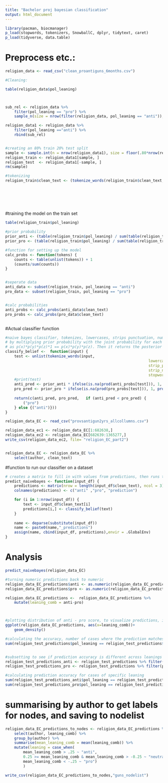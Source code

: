 ```yaml
---
title: "Bachelor proj bayesian classification"
output: html_document
---
```



```r
library(pacman, biocmanager)
p_load(stopwords, tokenizers, SnowballC, dplyr, tidytext, caret)
p_load(tidyverse, data.table)
```

# Preprocess etc.:
```r
religion_data <- read_csv("clean_proantiguns_6months.csv")

#Cleaning: 

table(religion_data$pol_leaning)



sub_rel <- religion_data %>% 
	filter(pol_leaning == "pro") %>% 
	sample_n(size = nrow(filter(religion_data, pol_leaning == "anti")),prob = NULL, replace =FALSE)

religion_data1 <- religion_data %>% 
	filter(pol_leaning =="anti") %>% 
	rbind(sub_rel)


#creating an 80% train 20% test split
sample <- sample.int(n = nrow(religion_data1), size = floor(.80*nrow(religion_data1)), replace = F)
religion_train <- religion_data1[sample, ]
religion_test  <- religion_data1[-sample, ]
rm(sample)

#tokenizing
religion_train$clean_text <- (tokenize_words(religion_train$clean_text,
																						lowercase = TRUE,
																						strip_punct = TRUE,
																						strip_numeric = TRUE,
																						stopwords = stopwords::stopwords("en"))
																						)


```

#training the model on the train set
```r

table(religion_train$pol_leaning)

#prior probability
prior_anti <- (table(religion_train$pol_leaning) / sum(table(religion_train$pol_leaning)))[1]
prior_pro <- (table(religion_train$pol_leaning) / sum(table(religion_train$pol_leaning)))[2]

#function for setting up the model
calc_probs <- function(tokens) {
	counts <- table(unlist(tokens)) + 1
	(counts/sum(counts))
}


#seperate data
anti_data <- subset(religion_train, pol_leaning == "anti")
pro_data <- subset(religion_train, pol_leaning == "pro")


#calc probabilities
anti_probs <- calc_probs(anti_data$clean_text)
pro_probs <- calc_probs(pro_data$clean_text)



```

#Actual classifier function
```r
#naive bayes classifier, tokenizes, lowercases, strips punctuation, numeric values, and common english stopwords, then calculates posterior probability that a post belongs to a given leaning/subreddit 
# by multiplying prior probability with the joint probability for each token in the post to be in posts of that leaning, NAs are treated as a 1, as that shouldn't affect the joint probability  
# as p(x)*p(y)*p(z)*1 == p(x)*p(y)*p(z). Then it returns the posterior probabilities of the post beloning to each leaning and a label based on which has the highest probability.
classify_belief <-  function(input) {
	test <- unlist(tokenize_words(input,
																lowercase = TRUE, 
																strip_punct = TRUE, 
																strip_numeric = TRUE,
																stopwords = stopwords::stopwords("en")))
	#print(test)
	anti_pred <- prior_anti * ifelse(is.na(prod(anti_probs[test])), 1, prod(anti_probs[test]))
	pro_pred <- prior_pro * ifelse(is.na(prod(pro_probs[test])), 1, prod(pro_probs[test]))
	
	return(c(anti_pred, pro_pred,	if (anti_pred < pro_pred) {
		("pro")
	} else {("anti")}))
}

```




```r
religion_data_EC <- read_csv("provsantigun2yrs_allcollumns.csv")

religion_data_ec1 <- religion_data_EC[1:682638,]
religion_data_ec2 <- religion_data_EC[682639:1365277,]
write_csv(religion_data_ec2, file= "religion_EC_part2")


religion_data_EC <- religion_data_EC %>% 
	select(author, clean_text)


```



#function to run our classifier on a dataset 
```r

# creates a matrix to fill in with values from predictions, then runs the classify belief function, writes the output into the matrix names and saves to globalEnv a new dataframe with predictions appended
predict_naivebayes <- function(input_df) {
	predictions <- matrix(nrow = length(input_df$clean_text), ncol = 3)
	colnames(predictions) <- c("anti" ,"pro", "prediction")

	for (i in 1:nrow(input_df)) {
		text <- input_df$clean_text[i]
		predictions[i,] <- classify_belief(text)
	}
	
	name <- deparse(substitute(input_df))
	name <- paste0(name,"_predictions") 
	assign(name, cbind(input_df, predictions),envir = .GlobalEnv)
}

```


# Analysis
```r

predict_naivebayes(religion_data_EC)

#turning numeric predictions back to numeric
religion_data_EC_predictions$anti <- as.numeric(religion_data_EC_predictions$anti)
religion_data_EC_predictions$pro <- as.numeric(religion_data_EC_predictions$pro)

religion_data_EC_predictions <-  religion_data_EC_predictions %>% 
	mutate(leaning_comb = anti-pro)



#plotting distribution of anti - pro score, to visualize predictions, if values are negative the model will assign the "pro" label if positive the "anti" label. Values closer to 0 indicate higher uncertainty.
ggplot(religion_data_EC_predictions, aes(x=leaning_comb))+
	geom_density()

#calculating the accuracy, number of cases where the prediction matches the label(correct classifications) divided by the total number of cases.
sum(religion_test_predictions$pol_leaning == religion_test_predictions$prediction)/nrow(religion_test_predictions)


#subsetting to see if prediction accuracy is different across leanings
religion_test_predictions_anti <- religion_test_predictions %>% filter(pol_leaning == "anti")
religion_test_predictions_pro <- religion_test_predictions %>% filter(pol_leaning == "pro")

#calculating prediction accuracy for cases of specific leaning
sum(religion_test_predictions_anti$pol_leaning == religion_test_predictions_anti$prediction)/nrow(religion_test_predictions_anti)
sum(religion_test_predictions_pro$pol_leaning == religion_test_predictions_pro$prediction)/nrow(religion_test_predictions_pro)


```


# summarising by author to get labels for nodes, and saving to nodelist
```r
religion_data_EC_predictions_to_nodes <- religion_data_EC_predictions %>%
	select(author, leaning_comb) %>% 
	group_by(author) %>% 
	summarise(mean_leaning_comb = mean(leaning_comb)) %>% 
	mutate(leaning = case_when(
		mean_leaning_comb > .25 ~ "anti",
		0.25 >= mean_leaning_comb & mean_leaning_comb > -0.25 ~ "neutral",
		mean_leaning_comb < -.25 ~ "pro")
		)

write_csv(religion_data_EC_predictions_to_nodes,"guns_nodelist")


```
